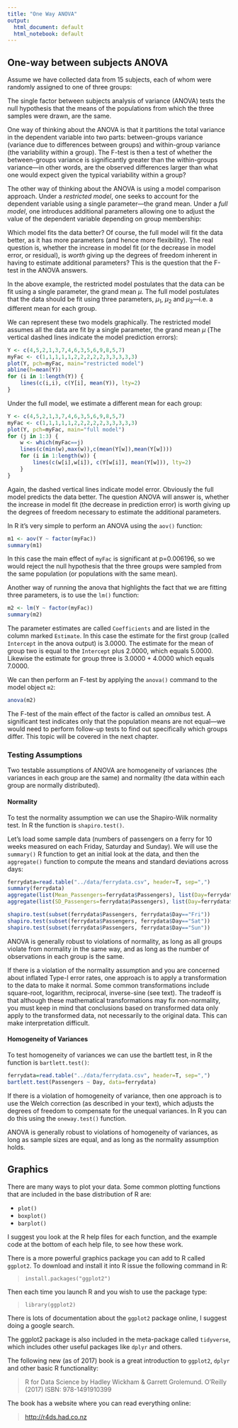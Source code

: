 ```yaml
---
title: "One Way ANOVA"
output:
  html_document: default
  html_notebook: default
---
```


## One-way between subjects ANOVA

Assume we have collected data from 15 subjects, each of whom were randomly assigned to one of three groups:

\begin{center}
	\begin{tabular}{c|c|c}
		group1 &group2 &group3 \\
		\hline
		4 &7 &6 \\
		5 &4 &9 \\
		2 &6 &8 \\
		1 &3 &5 \\
		3 &5 &7 \\
	\end{tabular}
\end{center}

The single factor between subjects analysis of variance (ANOVA) tests the null hypothesis that the means of the populations from which the three samples were drawn, are the same.

\begin{center}
\begin{tabular}{ll}
	$H_{0}$: &$\mu_{1} = \mu_{2} = \mu_{3}$ \\
	$H_{1}$: &$\mu_{1} \neq \mu_{2} \neq \mu_{3}$
\end{tabular}
\end{center}

One way of thinking about the ANOVA is that it partitions the total variance in the dependent variable into two parts: between-groups variance (variance due to differences between groups) and within-group variance (the variability within a group). The F-test is then a test of whether the between-groups variance is significantly greater than the within-groups variance---in other words, are the observed differences larger than what one would expect given the typical variability within a group?

The other way of thinking about the ANOVA is using a model comparison approach. Under a *restricted model*, one seeks to account for the dependent variable using a single parameter---the grand mean. Under a *full model*, one introduces additional parameters allowing one to adjust the value of the dependent variable depending on group membership:

\begin{eqnarray}
	m_{restricted}: &Y_{ij} &= \mu + \epsilon_{ij} \\
	m_{full}: &Y_{ij} &= \mu + \alpha_{j} + \epsilon_{ij}
\end{eqnarray}

Which model fits the data better? Of course, the full model will fit the data better, as it has more parameters (and hence more flexibility). The real question is, whether the increase in model fit (or the decrease in model error, or residual), is *worth* giving up the degrees of freedom inherent in having to estimate additional parameters? This is the question that the F-test in the ANOVA answers.

In the above example, the restricted model postulates that the data can be fit using a single parameter, the grand mean $\mu$. The full model postulates that the data should be fit using three parameters, $\mu_{1}$, $\mu_{2}$ and $\mu_{3}$---i.e. a different mean for each group.

We can represent these two models graphically. The restricted model assumes all the data are fit by a single parameter, the grand mean $\mu$ (The vertical dashed lines indicate the model prediction errors):

```r
Y <- c(4,5,2,1,3,7,4,6,3,5,6,9,8,5,7)
myFac <- c(1,1,1,1,1,2,2,2,2,2,3,3,3,3,3)
plot(Y, pch=myFac, main="restricted model")
abline(h=mean(Y))
for (i in 1:length(Y)) {
	lines(c(i,i), c(Y[i], mean(Y)), lty=2)
}
```

Under the full model, we estimate a different mean for each group:

```r
Y <- c(4,5,2,1,3,7,4,6,3,5,6,9,8,5,7)
myFac <- c(1,1,1,1,1,2,2,2,2,2,3,3,3,3,3)
plot(Y, pch=myFac, main="full model")
for (j in 1:3) {
	w <- which(myFac==j)
	lines(c(min(w),max(w)),c(mean(Y[w]),mean(Y[w])))
	for (i in 1:length(w)) {
		lines(c(w[i],w[i]), c(Y[w[i]], mean(Y[w])), lty=2)
	}
}
```

Again, the dashed vertical lines indicate model error. Obviously the full model predicts the data better. The question ANOVA will answer is, whether the increase in model fit (the decrease in prediction error) is worth giving up the degrees of freedom necessary to estimate the additional parameters.

In R it's very simple to perform an ANOVA using the `aov()` function:

```r
m1 <- aov(Y ~ factor(myFac))
summary(m1)
```

In this case the main effect of `myFac` is significant at p=0.006196, so we would reject the null hypothesis that the three groups were sampled from the same population (or populations with the same mean).

Another way of running the anova that highlights the fact that we are fitting three parameters, is to use the `lm()` function:

```r
m2 <- lm(Y ~ factor(myFac))
summary(m2)
```

The parameter estimates are called `Coefficients` and are listed in the column marked `Estimate`. In this case the estimate for the first group (called `Intercept` in the anova output) is 3.0000. The estimate for the mean of group two is equal to the `Intercept` plus 2.0000, which equals 5.0000. Likewise the estimate for group three is 3.0000 + 4.0000 which equals 7.0000.

We can then perform an F-test by applying the `anova()` command to the model object `m2`:

```r
anova(m2)
```

The F-test of the main effect of the factor is called an *omnibus* test. A significant test indicates only that the population means are not equal---we would need to perform follow-up tests to find out specifically which groups differ. This topic will be covered in the next chapter.

### Testing Assumptions

Two testable assumptions of ANOVA are homogeneity of variances (the variances in each group are the same) and normality (the data within each group are normally distributed).

#### Normality

To test the normality assumption we can use the Shapiro-Wilk normality test. In R the function is `shapiro.test()`.

Let's load some sample data (numbers of passengers on a ferry for 10 weeks measured on each Friday, Saturday and Sunday). We will use the `summary()` R function to get an initial look at the data, and then the `aggregate()` function to compute the means and standard deviations across days:

```r
ferrydata=read.table("../data/ferrydata.csv", header=T, sep=",")
summary(ferrydata)
aggregate(list(Mean_Passengers=ferrydata$Passengers), list(Day=ferrydata$Day), mean)
aggregate(list(SD_Passengers=ferrydata$Passengers), list(Day=ferrydata$Day), sd)
```

```r
shapiro.test(subset(ferrydata$Passengers, ferrydata$Day=="Fri"))
shapiro.test(subset(ferrydata$Passengers, ferrydata$Day=="Sat"))
shapiro.test(subset(ferrydata$Passengers, ferrydata$Day=="Sun"))
```

ANOVA is generally robust to violations of normality, as long as all groups violate from normality in the same way, and as long as the number of observations in each group is the same.

If there is a violation of the normality assumption and you are concerned about inflated Type-I error rates, one approach is to apply a transformation to the data to make it normal. Some common transformations include square-root, logarithm, reciprocal, inverse-sine (see text). The tradeoff is that although these mathematical transformations may fix non-normality, you must keep in mind that conclusions based on transformed data only apply to the transformed data, not necessarily to the original data. This can make interpretation difficult.

#### Homogeneity of Variances

To test homogeneity of variances we can use the bartlett test, in R the function is `bartlett.test()`:

```r
ferrydata=read.table("../data/ferrydata.csv", header=T, sep=",")
bartlett.test(Passengers ~ Day, data=ferrydata)
```

If there is a violation of homogeneity of variance, then one approach is to use the Welch correction (as described in your text), which adjusts the degrees of freedom to compensate for the unequal variances. In R you can do this using the `oneway.test()` function.

ANOVA is generally robust to violations of homogeneity of variances, as long as sample sizes are equal, and as long as the normality assumption holds.

## Graphics

There are many ways to plot your data. Some common plotting functions
that are included in the base distribution of R are:

- `plot()`
- `boxplot()`
- `barplot()`

I suggest you look at the R help files for each function, and the
example code at the bottom of each help file, to see how these work.

There is a more powerful graphics package you can add to R called `ggplot2`. To download and install it into R issue the following command in R:

> `install.packages("ggplot2")`

Then each time you launch R and you wish to use the package type:

> `library(ggplot2)`

There is lots of documentation about the `ggplot2` package online, I suggest doing a google search.

The ggplot2 package is also included in the meta-package called `tidyverse`, which includes other useful packages like `dplyr` and others.

The following new (as of 2017) book is a great introduction to `ggplot2`, `dplyr` and other basic R functionality:

> R for Data Science by Hadley Wickham & Garrett Grolemund. O'Reilly (2017) ISBN: 978-1491910399

The book has a website where you can read everything online:

> [http://r4ds.had.co.nz](http://r4ds.had.co.nz)




